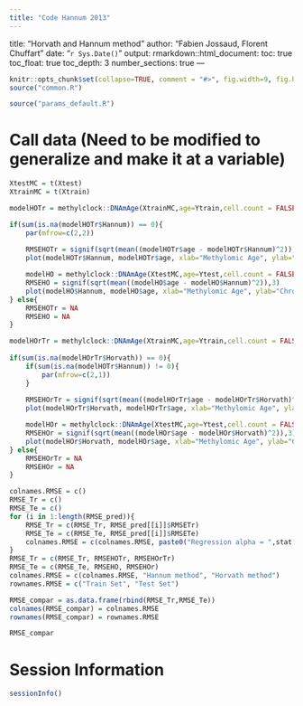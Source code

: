 ---
title: "Code Hannum 2013"
---
title: "Horvath and Hannum method"
author: "Fabien Jossaud, Florent Chuffart"
date: "`r Sys.Date()`"
output: 
  rmarkdown::html_document:
    toc: true
    toc_float: true
    toc_depth: 3
    number_sections: true
---


```{r include=FALSE}
knitr::opts_chunk$set(collapse=TRUE, comment = "#>", fig.width=9, fig.height=6, eval=TRUE, echo=TRUE, results="verbatim")
source("common.R")
```

```{r params}
source("params_default.R")
```

# Call data (Need to be modified to generalize and make it at a variable)


```{r methylclock}

XtestMC = t(Xtest)
XtrainMC = t(Xtrain)

modelHOTr = methylclock::DNAmAge(XtrainMC,age=Ytrain,cell.count = FALSE, clocks = "Hannum")

if(sum(is.na(modelHOTr$Hannum)) == 0){
	par(mfrow=c(2,2))
	
	RMSEHOTr = signif(sqrt(mean((modelHOTr$age - modelHOTr$Hannum)^2)),3)
	plot(modelHOTr$Hannum, modelHOTr$age, xlab="Methylomic Age", ylab="Chronological Age", main=paste0("Pred with Hannum Method on Train Set, RMSE = ",RMSEHOTr))

	modelHO = methylclock::DNAmAge(XtestMC,age=Ytest,cell.count = FALSE, clocks = "Hannum")
	RMSEHO = signif(sqrt(mean((modelHO$age - modelHO$Hannum)^2)),3)
	plot(modelHO$Hannum, modelHO$age, xlab="Methylomic Age", ylab="Chronological Age", main=paste0("Pred with Hannum Method on Test Set, RMSE = ",RMSEHO))
} else{
	RMSEHOTr = NA
	RMSEHO = NA
}

modelHOrTr = methylclock::DNAmAge(XtrainMC,age=Ytrain,cell.count = FALSE, clocks = "Horvath")
	
if(sum(is.na(modelHOrTr$Horvath)) == 0){
	if(sum(is.na(modelHOTr$Hannum)) != 0){
		par(mfrow=c(2,1))
	}
	
	RMSEHOrTr = signif(sqrt(mean((modelHOrTr$age - modelHOrTr$Horvath)^2)),3)
	plot(modelHOrTr$Horvath, modelHOrTr$age, xlab="Methylomic Age", ylab="Chronological Age", main=paste0("Pred with Horvath Method on Train Set, RMSE = ",RMSEHOrTr))

	modelHOr = methylclock::DNAmAge(XtestMC,age=Ytest,cell.count = FALSE, clocks = "Horvath")
	RMSEHOr = signif(sqrt(mean((modelHOr$age - modelHOr$Horvath)^2)),3)
	plot(modelHOr$Horvath, modelHOr$age, xlab="Methylomic Age", ylab="Chronological Age", main=paste0("Pred with Horvath Method on Test Set, RMSE = ",RMSEHOr))
} else{
	RMSEHOrTr = NA
	RMSEHOr = NA
}

colnames.RMSE = c()
RMSE_Tr = c()
RMSE_Te = c()
for (i in 1:length(RMSE_pred)){ 
	RMSE_Tr = c(RMSE_Tr, RMSE_pred[[i]]$RMSETr)
	RMSE_Te = c(RMSE_Te, RMSE_pred[[i]]$RMSETe)
	colnames.RMSE = c(colnames.RMSE, paste0("Regression alpha = ",stat[[i]]$alpha))
}
RMSE_Tr = c(RMSE_Tr, RMSEHOTr, RMSEHOrTr)
RMSE_Te = c(RMSE_Te, RMSEHO, RMSEHOr)
colnames.RMSE = c(colnames.RMSE, "Hannum method", "Horvath method")
rownames.RMSE = c("Train Set", "Test Set")

RMSE_compar = as.data.frame(rbind(RMSE_Tr,RMSE_Te))
colnames(RMSE_compar) = colnames.RMSE
rownames(RMSE_compar) = rownames.RMSE

RMSE_compar

```


# Session Information

```{r, results="verbatim"}
sessionInfo()
```
